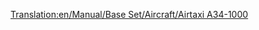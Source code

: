[[Translation:en/Manual/Base Set/Aircraft/Airtaxi A34-1000]]

{{fr/Manual/Base Set/Aircraft/Avion|Nom=Airtaxi A34-1000
|Image=[[File:en/Manual/Base Set/Aircraft/AirTaxiA34-1000.png|Airtaxi A34-1000]]
|Coût=34 812 (65 624)
|Vitesse=947 km/h (592 MPH)
|Entretien=3 656 (7 312)
|Conception=2000
|Vie=25
|Capacité=75 passagers & 10 sacs de courrier
|Description=Premier avion "futuriste". Fictif, mais apparemment conçu par Airtaxi/Airbus.
|Réalité=Fictif
}}